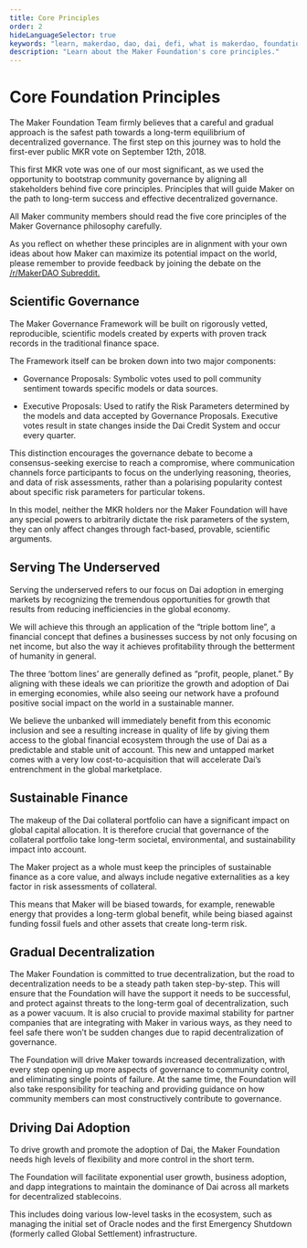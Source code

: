 ```yaml
---
title: Core Principles
order: 2
hideLanguageSelector: true
keywords: "learn, makerdao, dao, dai, defi, what is makerdao, foundation, core principles"
description: "Learn about the Maker Foundation's core principles."
---
```


# Core Foundation Principles

The Maker Foundation Team firmly believes that a careful and gradual approach is the safest path towards a long-term equilibrium of decentralized governance. The first step on this journey was to hold the first-ever public MKR vote on September 12th, 2018.

This first MKR vote was one of our most significant, as we used the opportunity to bootstrap community governance by aligning all stakeholders behind five core principles. Principles that will guide Maker on the path to long-term success and effective decentralized governance.

All Maker community members should read the five core principles of the Maker Governance philosophy carefully.

As you reflect on whether these principles are in alignment with your own ideas about how Maker can maximize its potential impact on the world, please remember to provide feedback by joining the debate on the [/r/MakerDAO Subreddit.](https://www.reddit.com/r/MakerDAO/)

## Scientific Governance

The Maker Governance Framework will be built on rigorously vetted, reproducible, scientific models created by experts with proven track records in the traditional finance space.

The Framework itself can be broken down into two major components:

<List>

- Governance Proposals: Symbolic votes used to poll community sentiment towards specific models or data sources.

- Executive Proposals: Used to ratify the Risk Parameters determined by the models and data accepted by Governance Proposals. Executive votes result in state changes inside the Dai Credit System and occur every quarter.

</List>

This distinction encourages the governance debate to become a consensus-seeking exercise to reach a compromise, where communication channels force participants to focus on the underlying reasoning, theories, and data of risk assessments, rather than a polarising popularity contest about specific risk parameters for particular tokens.

In this model, neither the MKR holders nor the Maker Foundation will have any special powers to arbitrarily dictate the risk parameters of the system, they can only affect changes through fact-based, provable, scientific arguments.

## Serving The Underserved

Serving the underserved refers to our focus on Dai adoption in emerging markets by recognizing the tremendous opportunities for growth that results from reducing inefficiencies in the global economy.

We will achieve this through an application of the “triple bottom line”, a financial concept that defines a businesses success by not only focusing on net income, but also the way it achieves profitability through the betterment of humanity in general.

The three ‘bottom lines’ are generally defined as “profit, people, planet.” By aligning with these ideals we can prioritize the growth and adoption of Dai in emerging economies, while also seeing our network have a profound positive social impact on the world in a sustainable manner.

We believe the unbanked will immediately benefit from this economic inclusion and see a resulting increase in quality of life by giving them access to the global financial ecosystem through the use of Dai as a predictable and stable unit of account. This new and untapped market comes with a very low cost-to-acquisition that will accelerate Dai’s entrenchment in the global marketplace.

## Sustainable Finance

The makeup of the Dai collateral portfolio can have a significant impact on global capital allocation. It is therefore crucial that governance of the collateral portfolio take long-term societal, environmental, and sustainability impact into account.

The Maker project as a whole must keep the principles of sustainable finance as a core value, and always include negative externalities as a key factor in risk assessments of collateral.

This means that Maker will be biased towards, for example, renewable energy that provides a long-term global benefit, while being biased against funding fossil fuels and other assets that create long-term risk.

## Gradual Decentralization

The Maker Foundation is committed to true decentralization, but the road to decentralization needs to be a steady path taken step-by-step. This will ensure that the Foundation will have the support it needs to be successful, and protect against threats to the long-term goal of decentralization, such as a power vacuum. It is also crucial to provide maximal stability for partner companies that are integrating with Maker in various ways, as they need to feel safe there won’t be sudden changes due to rapid decentralization of governance.

The Foundation will drive Maker towards increased decentralization, with every step opening up more aspects of governance to community control, and eliminating single points of failure. At the same time, the Foundation will also take responsibility for teaching and providing guidance on how community members can most constructively contribute to governance.

## Driving Dai Adoption

To drive growth and promote the adoption of Dai, the Maker Foundation needs high levels of flexibility and more control in the short term.

The Foundation will facilitate exponential user growth, business adoption, and dapp integrations to maintain the dominance of Dai across all markets for decentralized stablecoins.

This includes doing various low-level tasks in the ecosystem, such as managing the initial set of Oracle nodes and the first Emergency Shutdown (formerly called Global Settlement) infrastructure.
